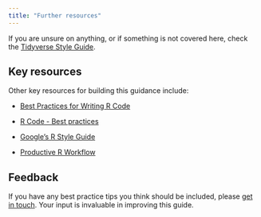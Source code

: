 ```yaml
---
title: "Further resources"
---
```


If you are unsure on anything, or if something is not covered here, check the [Tidyverse Style Guide](https://style.tidyverse.org/).

## Key resources

Other key resources for building this guidance include:

-   [Best Practices for Writing R Code](https://swcarpentry.github.io/r-novice-inflammation/06-best-practices-R.html)

-   [R Code - Best practices](https://www.r-bloggers.com/2018/09/r-code-best-practices/)

-   [Google's R Style Guide](https://google.github.io/styleguide/Rguide.html)

-   [Productive R Workflow](https://www.productive-r-workflow.com/)

## Feedback

If you have any best practice tips you think should be included, please [get in touch](../contact.qmd). Your input is invaluable in improving this guide.
